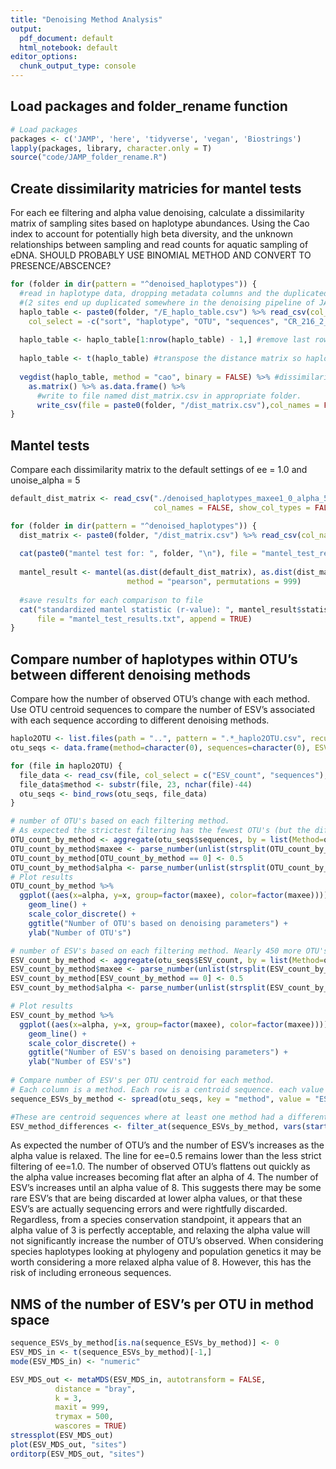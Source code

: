 ```yaml
---
title: "Denoising Method Analysis"
output:
  pdf_document: default
  html_notebook: default
editor_options:
  chunk_output_type: console
---
```


## Load packages and folder_rename function
```r
# Load packages
packages <- c('JAMP', 'here', 'tidyverse', 'vegan', 'Biostrings')
lapply(packages, library, character.only = T)
source("code/JAMP_folder_rename.R")
```


## Create dissimilarity matricies for mantel tests
For each ee filtering and alpha value denoising, calculate a dissimilarity matrix of sampling sites based on haplotype abundances.
Using the Cao index to account for potentially high beta diversity, and the unknown relationships between sampling and read counts for aquatic sampling of eDNA. SHOULD PROBABLY USE BINOMIAL METHOD AND CONVERT TO PRESENCE/ABSCENCE?
```r
for (folder in dir(pattern = "^denoised_haplotypes")) {
  #read in haplotype data, dropping metadata columns and the duplicated sites 
  #(2 sites end up duplicated somewhere in the denoising pipeline of JAMP)
  haplo_table <- paste0(folder, "/E_haplo_table.csv") %>% read_csv(col_names = TRUE, show_col_types = FALSE, 
    col_select = -c("sort", "haplotype", "OTU", "sequences", "CR_216_2_S46_PE.1", "DIA_1_S79_PE.1")) 
  
  haplo_table <- haplo_table[1:nrow(haplo_table) - 1,] #remove last row (site totals)
  
  haplo_table <- t(haplo_table) #transpose the distance matrix so haplotypes are columns and sites are rows.
  
  vegdist(haplo_table, method = "cao", binary = FALSE) %>% #dissimilarity matrix using Cao index.
    as.matrix() %>% as.data.frame() %>% 
      #write to file named dist_matrix.csv in appropriate folder.
      write_csv(file = paste0(folder, "/dist_matrix.csv"),col_names = FALSE) 
}
```


## Mantel tests
Compare each dissimilarity matrix to the default settings of ee = 1.0 and unoise_alpha = 5
```r
default_dist_matrix <- read_csv("./denoised_haplotypes_maxee1_0_alpha_5_2023-07-05/dist_matrix.csv", 
                                col_names = FALSE, show_col_types = FALSE) 

for (folder in dir(pattern = "^denoised_haplotypes")) {
  dist_matrix <- paste0(folder, "/dist_matrix.csv") %>% read_csv(col_names = FALSE, show_col_types = FALSE) 
  
  cat(paste0("mantel test for: ", folder, "\n"), file = "mantel_test_results.txt", append = TRUE)
  
  mantel_result <- mantel(as.dist(default_dist_matrix), as.dist(dist_matrix), 
                          method = "pearson", permutations = 999)
  
  #save results for each comparison to file
  cat("standardized mantel statistic (r-value): ", mantel_result$statistic, "\np-value: ", mantel_result$signif, "\n\n", 
      file = "mantel_test_results.txt", append = TRUE) 
}
```


## Compare number of haplotypes within OTU's between different denoising methods
Compare how the number of observed OTU's change with each method.
Use OTU centroid sequences to compare the number of ESV's associated with each sequence according to different denoising methods. 
```r
haplo2OTU <- list.files(path = "..", pattern = ".*_haplo2OTU.csv", recursive = TRUE, full.names = TRUE) %>% grep("_data", ., value = TRUE)
otu_seqs <- data.frame(method=character(0), sequences=character(0), ESV_count=double(0))

for (file in haplo2OTU) {
  file_data <- read_csv(file, col_select = c("ESV_count", "sequences"), show_col_types = FALSE)
  file_data$method <- substr(file, 23, nchar(file)-44)
  otu_seqs <- bind_rows(otu_seqs, file_data)
}

# number of OTU's based on each filtering method. 
# As expected the strictest filtering has the fewest OTU's (but the difference is small ~30 OTU's)
OTU_count_by_method <- aggregate(otu_seqs$sequences, by = list(Method=otu_seqs$method), FUN = NROW)
OTU_count_by_method$maxee <- parse_number(unlist(strsplit(OTU_count_by_method$Method, "alpha")))[seq(1, 32, 2)] #create new column with maxee
OTU_count_by_method[OTU_count_by_method == 0] <- 0.5
OTU_count_by_method$alpha <- parse_number(unlist(strsplit(OTU_count_by_method$Method, "alpha")))[seq(2, 32, 2)] #create new column with alpha
# Plot results
OTU_count_by_method %>% 
  ggplot((aes(x=alpha, y=x, group=factor(maxee), color=factor(maxee)))) +
    geom_line() +
    scale_color_discrete() +
    ggtitle("Number of OTU's based on denoising parameters") +
    ylab("Number of OTU's")

# number of ESV's based on each filtering method. Nearly 450 more OTU's in the least strict method vs. most strict.
ESV_count_by_method <- aggregate(otu_seqs$ESV_count, by = list(Method=otu_seqs$method), FUN = sum)
ESV_count_by_method$maxee <- parse_number(unlist(strsplit(ESV_count_by_method$Method, "alpha")))[seq(1, 32, 2)] #create new column with maxee
ESV_count_by_method[ESV_count_by_method == 0] <- 0.5
ESV_count_by_method$alpha <- parse_number(unlist(strsplit(ESV_count_by_method$Method, "alpha")))[seq(2, 32, 2)] #create new column with alpha

# Plot results
ESV_count_by_method %>% 
  ggplot((aes(x=alpha, y=x, group=factor(maxee), color=factor(maxee)))) +
    geom_line() +
    scale_color_discrete() +
    ggtitle("Number of ESV's based on denoising parameters") +
    ylab("Number of ESV's")
  
# Compare number of ESV's per OTU centroid for each method. 
# Each column is a method. Each row is a centroid sequence. each value is the number of ESV's associated with each centroid.
sequence_ESVs_by_method <- spread(otu_seqs, key = "method", value = "ESV_count")

#These are centroid sequences where at least one method had a different number of ESV's than the rest.
ESV_method_differences <- filter_at(sequence_ESVs_by_method, vars(starts_with("pes_maxee")), any_vars(. != pes_maxee0_5_alpha_1))
```
As expected the number of OTU's and the number of ESV's increases as the alpha value is relaxed. The line for ee=0.5 remains lower than the less strict filtering of ee=1.0. 
The number of observed OTU's flattens out quickly as the alpha value increases becoming flat after an alpha of 4. 
The number of ESV's increases until an alpha value of 8. 
This suggests there may be some rare ESV's that are being discarded at lower alpha values, or that these ESV's are actually sequencing errors and were rightfully discarded. 
Regardless, from a species conservation standpoint, it appears that an alpha value of 3 is perfectly acceptable, and relaxing the alpha value will not significantly increase the number of OTU's observed.
When considering species haplotypes looking at phylogeny and population genetics it may be worth considering a more relaxed alpha value of 8. However, this has the risk of including erroneous sequences.

## NMS of the number of ESV's per OTU in method space
```r
sequence_ESVs_by_method[is.na(sequence_ESVs_by_method)] <- 0
ESV_MDS_in <- t(sequence_ESVs_by_method)[-1,]
mode(ESV_MDS_in) <- "numeric"

ESV_MDS_out <- metaMDS(ESV_MDS_in, autotransform = FALSE,
          distance = "bray",
          k = 3,
          maxit = 999, 
          trymax = 500,
          wascores = TRUE)
stressplot(ESV_MDS_out)
plot(ESV_MDS_out, "sites")
orditorp(ESV_MDS_out, "sites")
```


